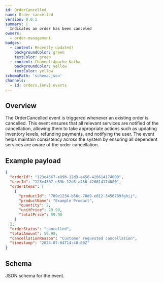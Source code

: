 ```yaml
---
id: OrderCancelled
name: Order cancelled
version: 0.0.1
summary: |
  Indicates an order has been canceled
owners:
  - order-management
badges:
  - content: Recently updated!
    backgroundColor: green
    textColor: green
  - content: Channel:Apache Kafka
    backgroundColor: yellow
    textColor: yellow
schemaPath: 'schema.json'
channels:
  - id: orders.{env}.events
---
```



## Overview

The OrderCancelled event is triggered whenever an existing order is cancelled. This event ensures that all relevant services are notified of the cancellation, allowing them to take appropriate actions such as updating inventory levels, refunding payments, and notifying the user. The event helps maintain consistency across the system by ensuring all dependent services are aware of the order cancellation.

## Example payload

```json title="Example payload"
{
  "orderId": "123e4567-e89b-12d3-a456-426614174000",
  "userId": "123e4567-e89b-12d3-a456-426614174000",
  "orderItems": [
    {
      "productId": "789e1234-b56c-78d9-e012-3456789fghij",
      "productName": "Example Product",
      "quantity": 2,
      "unitPrice": 29.99,
      "totalPrice": 59.98
    }
  ],
  "orderStatus": "cancelled",
  "totalAmount": 59.98,
  "cancellationReason": "Customer requested cancellation",
  "timestamp": "2024-07-04T14:48:00Z"
}
```

## Schema

JSON schema for the event.

<Schema title="JSON Schema" file="schema.json" />

<Footer />
